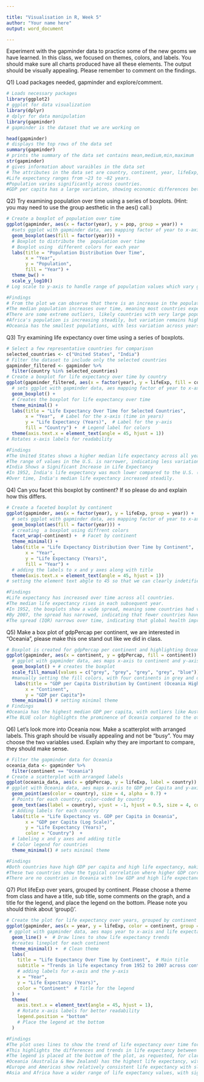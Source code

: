 ```yaml
---

title: "Visualisation in R, Week 5"
author: "Your name here"
output: word_document

---
```


Experiment with the gapminder data to practice some of the new geoms we have learned. In this class, we focused on themes, colors, and labels. You should make sure all charts produced have all these elements. The output should be visually appealing. Please remember to comment on the findings.  

Q1) Load packages needed, gapminder and explore/comment. 
```r

# Loads necessary packages
library(ggplot2) 
# ggplot for data visualization
library(dplyr) 
# dplyr for data manipulation
library(gapminder) 
# gapminder is the dataset that we are working on 

head(gapminder)
# displays the top rows of the data set
summary(gapminder) 
# prints the summary of the data set contains mean,medium,min,maximum
str(gapminder) 
# gives information about varaibles in the data set 
# The attributes in the data set are country, continent, year, lifeExp, pop and gdpPercap.
#Life expectancy ranges from ~23 to ~82 years.
#Population varies significantly across countries.
#GDP per capita has a large variation, showing economic differences between countries.

```

Q2) Try examining population over time using a series of boxplots.
(Hint: you may need to use the group aesthetic in the aes() call.)
```r
# Create a boxplot of population over time
ggplot(gapminder, aes(x = factor(year), y = pop, group = year)) + 
  #sets ggplot with gapminder data, aes mapping factor of year to x-axis and population to y-axis, and groups by year
  geom_boxplot(aes(fill = factor(year))) +  
  # Boxplot to distribute the  population over time
  # Boxplot using  different colors for each year
  labs(title = "Population Distribution Over Time",
       x = "Year",
       y = "Population",
       fill = "Year") +
  theme_bw() +  
  scale_y_log10() 
# Log scale to y-axis to handle range of population values which vary greatly

#Findings 
# From the plot we can observe that there is an increase in the population over time in 2007 compared to 1952.
#The median population increases over time, meaning most countries experience growth.
#There are some extreme outliers, likely countries with very large populations (e.g., China, India).
#Africa's population is increasing steadily, but variation remains high.
#Oceania has the smallest populations, with less variation across years.
```

Q3) Try examining life expectancy over time using a series of boxplots.
```r
# Select a few representative countries for comparison
selected_countries <- c("United States", "India")
# Filter the dataset to include only the selected countries
gapminder_filtered <- gapminder %>% 
  filter(country %in% selected_countries)
# Create a boxplot for life expectancy over time by country
ggplot(gapminder_filtered, aes(x = factor(year), y = lifeExp, fill = country)) +  
  # sets ggplot with gapminder data, aes mapping factor of year to x-axis and life expectancy to y-axis
  geom_boxplot() +  
  # Creates the boxplot for life expectancy over time
  theme_minimal() + 
  labs(title = "Life Expectancy Over Time for Selected Countries",  
       x = "Year",  # Label for the x-axis (time in years)
       y = "Life Expectancy (Years)",  # Label for the y-axis
       fill = "Country") +  # Legend label for colors
  theme(axis.text.x = element_text(angle = 45, hjust = 1))  
# Rotates x-axis labels for readability

#Findings 
#The United States shows a higher median life expectancy across all years compared to India.
#The range of values in the U.S. is narrower, indicating less variation across different data points.
#India Shows a Significant Increase in Life Expectancy
#In 1952, India's life expectancy was much lower compared to the U.S. (~37 years vs. ~68 years).
#Over time, India's median life expectancy increased steadily.
```

Q4) Can you facet this boxplot by continent? If so please do and explain how this differs.
```r
# Create a faceted boxplot by continent
ggplot(gapminder, aes(x = factor(year), y = lifeExp, group = year)) +
  # sets ggplot with gapminder data, aes mapping factor of year to x-axis and life expectancy to y-axis, and groups by year
  geom_boxplot(aes(fill = factor(year))) +
  # creating  a boxplot using diffrent colors 
  facet_wrap(~continent) +  # Facet by continent
  theme_minimal() +
  labs(title = "Life Expectancy Distribution Over Time by Continent",
       x = "Year",
       y = "Life Expectancy (Years)",
       fill = "Year") +
  # adding the labels to x and y axes along with title
  theme(axis.text.x = element_text(angle = 45, hjust = 1))
# setting the element text abgle to 45 so that we can clearly indetifies the. text in the theme 

#Findings
#Life expectancy has increased over time across all countries.
#The median life expectancy rises in each subsequent year.
#In 1952, the boxplots show a wide spread, meaning some countries had very low life expectancy (~30 years), while others had much higher values (~70+ years).
#By 2007, the spread has narrowed, indicating that fewer countries have extremely low life expectancy.
#The spread (IQR) narrows over time, indicating that global health improvements have led to less variation between countries.


```

Q5) Make a box plot of gdpPercap per continent, we are interested in "Oceania", please make this one stand out like we did in class.
```r
# Boxplot is created for gdpPercap per continent and highlighting Oceania
ggplot(gapminder, aes(x = continent, y = gdpPercap, fill = continent)) +
  # ggplot with gapminder data, aes maps x-axis to continent and y-axis to GDP per Capita, and fill color according to continent
  geom_boxplot() + # creates the boxplot
  scale_fill_manual(values = c("grey", "grey", "grey", "grey", "blue")) +
  #manually setting the fill colors, with four continents in grey and one in red to ensure Oceania is highlighted
   labs(title = "GDP per Capita Distribution by Continent (Oceania Highlighted)",
       x = "Continent",
       y = "GDP per Capita")+
  theme_minimal() # setting minimal theme
# Findings
#Oceania has the highest median GDP per capita, with outliers like Australia and New Zealand clearly standing out.
#The BLUE color highlights the prominence of Oceania compared to the other continents.

```

Q6) Let's look more into Oceania now. Make a scatterplot with arranged labels. This graph should be visually appealing and not be "busy". You may choose the two variables used. Explain why they are important to compare, they should make sense. 
```r
# Filter the gapminder data for Oceania
oceania_data <- gapminder %>% 
  filter(continent == "Oceania")
# Create a scatterplot with arranged labels
ggplot(oceania_data, aes(x = gdpPercap, y = lifeExp, label = country)) +
# ggplot with Oceania data, aes maps x-axis to GDP per Capita and y-axis to Life Expectancy , and labels with country
  geom_point(aes(color = country), size = 4, alpha = 0.7) + 
  # Points for each country, color-coded by country
  geom_text(aes(label = country), vjust = -1, hjust = 0.5, size = 4, color = "black") +  
  # Adding labels for each country
  labs(title = "Life Expectancy vs. GDP per Capita in Oceania",
       x = "GDP per Capita (Log Scale)",
       y = "Life Expectancy (Years)",
       color = "Country")  +
  # labeling x and y axes and adding title
  # Color legend for countries
  theme_minimal() # sets minimal theme

#Findings
#Both countries have high GDP per capita and high life expectancy, making them standout in the scatterplot.
#These two countries show the typical correlation where higher GDP correlates with longer life expectancy, which is expected in developed nations.
#There are no countries in Oceania with low GDP and high life expectancy, which could indicate that economic development plays a significant role in life expectancy in this region
```


Q7) Plot lifeExp over years, grouped by continent. Please choose a theme from class and have a title, sub title, some comments on the graph, and a title for the legend, and place the legend on the bottom. Please note you should think about 'group()'.
```r
# Create the plot for life expectancy over years, grouped by continent
ggplot(gapminder, aes(x = year, y = lifeExp, color = continent, group = continent)) +  
 # ggplot with gapminder data, aes maps year to x-axis and life expectancy to y-axis, using continent for color and groups by continent, year
  geom_line() +  # Draw lines to show life expectancy trends
  #creates lineplot for each continent
  theme_minimal() +  # Clean theme
  labs(
    title = "Life Expectancy Over Time by Continent",  # Main title
    subtitle = "Trends in life expectancy from 1952 to 2007 across continents", 
    # adding labels for x-axis and the y-axis
    x = "Year",  
    y = "Life Expectancy (Years)",
    color = "Continent"  # Title for the legend
  ) + 
  theme(
    axis.text.x = element_text(angle = 45, hjust = 1),  
    # Rotate x-axis labels for better readability
    legend.position = "bottom"  
    # Place the legend at the bottom
  ) 

#Findings
#The plot uses lines to show the trend of life expectancy over time for each continent.
#This highlights the differences and trends in life expectancy between continents.
#The legend is placed at the bottom of the plot, as requested, for clarity.
#Oceania (Australia & New Zealand) has the highest life expectancy, with steady increases throughout the years.
#Europe and Americas show relatively consistent life expectancy with slight increases, suggesting well-established healthcare and living conditions.
#Asia and Africa have a wider range of life expectancy values, with significant increases in countries like China and India over time. However, Africa shows slower improvements overall, possibly due to ongoing health and socio-economic challenges.

```

